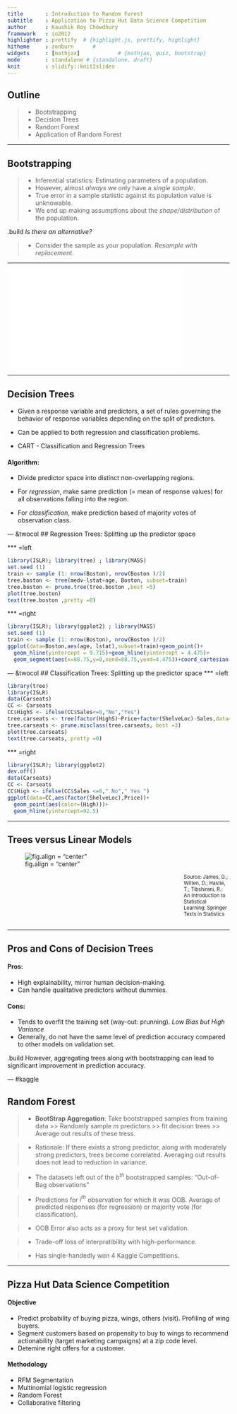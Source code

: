 ```yaml
---
title       : Introduction to Random Forest
subtitle    : Application to Pizza Hut Data Science Competition
author      : Kaushik Roy Chowdhury
framework   : io2012  
highlighter : prettify  # {highlight.js, prettify, highlight}
hitheme     : zenburn      # 
widgets     : [mathjax]            # {mathjax, quiz, bootstrap}
mode        : standalone # {standalone, draft}
knit        : slidify::knit2slides
--- 
```


## Outline

> * Bootstrapping
> * Decision Trees
> * Random Forest
> * Application of Random Forest

---

## Bootstrapping

<style>
em {
  font-style: italic
}
</style>
<style>
strong {
  font-weight: bold;
}
</style>

> * Inferential statistics: Estimating parameters of a population.
> * However, almost *always* we only have a *single sample*.
> * True error in a sample statistic against its population value is unknowable.
> * We end up making assumptions about the *shape/distribution* of the population.

.build _Is there an alternative?_

> - Consider the sample as your population. *Resample with replacement.*

---

<iframe width="400" height="225" frameborder="0"
  src="boot.iid.html" >
</iframe>

---

## Decision Trees

* Given a response variable and predictors, a set of rules governing the behavior of response variables depending on the split of predictors.

* Can be applied to both regression and classification problems.

* CART - Classification and Regression Trees

#### Algorithm:
- Divide predictor space into distinct non-overlapping regions.

- For *regression*, make same prediction (= mean of response values) for all observations falling into the region.
- For *classification*, make prediction based of majority votes of observation class.

--- &twocol
## Regression Trees: Splitting up the predictor space

*** =left
```r
library(ISLR); library(tree) ; library(MASS)
set.seed (1) 
train <- sample (1: nrow(Boston), nrow(Boston )/2)
tree.boston <- tree(medv~lstat+age, Boston, subset=train)
tree.boston <- prune.tree(tree.boston ,best =5)
plot(tree.boston)
text(tree.boston ,pretty =0)
```
*** =right
```r
library(ISLR); library(ggplot2) ; library(MASS)
set.seed (1) 
train <- sample (1: nrow(Boston), nrow(Boston )/2)
ggplot(data=Boston,aes(age, lstat),subset=train)+geom_point()+
  geom_hline(yintercept = 9.715)+geom_hline(yintercept = 4.475)+
  geom_segment(aes(x=88.75,y=0,xend=88.75,yend=4.475))+coord_cartesian(ylim=c(0,40))
```

--- &twocol
## Classification Trees: Splitting up the predictor space
*** =left
```r
library(tree)
library(ISLR)
data(Carseats)
CC <- Carseats
CC$HighS <- ifelse(CC$Sales<=8,"No","Yes")
tree.carseats <- tree(factor(HighS)~Price+factor(ShelveLoc)-Sales,data=CC)
tree.carseats <- prune.misclass(tree.carseats, best =3)
plot(tree.carseats)
text(tree.carseats, pretty =0)
```
*** =right
```r
library(ISLR); library(ggplot2)
dev.off()
data(Carseats)
CC <- Carseats
CC$High <- ifelse(CC$Sales <=8," No"," Yes ")
ggplot(data=CC,aes(factor(ShelveLoc),Price))+
  geom_point(aes(color=(High)))+
  geom_hline(yintercept=92.5)
```

---

## Trees versus Linear Models
![fig.align = "center"](comparison.png)
<div class="footer" style="margin-left:400px;margin-top:10px;font-size:80%;">
Source: James, G.; Witten, D.; Hastie, T.; Tibshirani, R.: An Introduction to Statistical Learning: Springer Texts in Statistics<br>
<br>
</div>

---

## Pros and Cons of Decision Trees

#### Pros:
- High explainability, mirror human decision-making.
- Can handle qualitative predictors without dummies.

#### Cons:
- Tends to overfit the training set (way-out: prunning). *Low Bias but High Variance*
- Generally, do not have the same level of prediction accuracy compared to other models on validation set. 

.build However, aggregating trees along with bootstrapping can lead to significant improvement in prediction accuracy.

--- #kaggle

## Random Forest

> * __BootStrap Aggregation__: Take bootstrapped samples from training data >> Randomly sample $m$ predictors >> fit decision trees >> Average out results of these tress.

> * Rationale: If there exists a strong predictor, along with moderately strong predictors, trees become correlated. Averaging out results does not lead to reduction in variance.

> * The datasets left out of the $b^{th}$ bootstrapped samples: "Out-of-Bag observations"

> * Predictions for $i^{th}$ observation for which it was OOB.
Average of predicted responses (for regression) or majority vote (for classification).

> * OOB Error also acts as a proxy for test set validation.

> * Trade-off loss of interpratibility with high-performance.

> * Has single-handedly won 4 Kaggle Competitions.

---

## Pizza Hut Data Science Competition

#### Objective
- Predict probability of buying pizza, wings, others (visit). Profiling of wing buyers.
- Segment customers based on propensity to buy to wings to recommend actionability (target marketing campaigns) at a zip code level.
- Detemine right offers for a customer.

#### Methodology
- RFM Segmentation
- Multinomial logistic regression
- Random Forest
- Collaborative filtering
